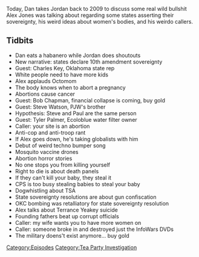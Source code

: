 {{DEFAULTSORT:
    #_EPISODE_0173:February 6-10, 2009
}}{{Episode
    | title             = February 6-10, 2009
    | caption           = Listen to this episode on [https://knowledgefight.libsyn.com/knowledge-fight-feb-6-10-2009 Libsyn] [https://open.spotify.com/episode/7pC0PQJH7oj1D6QHaadMuO Spotify]
    | episodeNumber     = 173
    | length            = 01:58:36
    | airDate           = June 25, 2018
    | coverageStartDate = February 6, 2009
    | coverageEndDate   = February 10, 2009
    | episodeType       = [[:Category:Tea Party Investigation|Tea Party Investigation]]
    | appearance        = [[Charles Key]], [[Octomom]], [[Bob Chapman]], [[Steve Watson]], [[Tyler Palmer]], [[Terrance Yeakey]]
    | oocDrop           = So much of what we hear in Patriot mythology isn't true
    | previousEpisode   = [[172: June 11, 2013]]
    | nextEpisode       = [[174: February 11, 2009]]
}}

{{Stub}}

Today, Dan takes Jordan back to 2009 to discuss some real wild bullshit Alex Jones was talking about regarding some states asserting their sovereignty, his weird ideas about women's bodies, and his weirdo callers.

==Tidbits==

*Dan eats a habanero while Jordan does shoutouts
*New narrative: states declare 10th amendment sovereignty
*Guest: Charles Key, Oklahoma state rep
*White people need to have more kids
*Alex applauds Octomom
*The body knows when to abort a pregnancy
*Abortions cause cancer
*Guest: Bob Chapman, financial collapse is coming, buy gold
*Guest: Steve Watson, PJW's brother
*Hypothesis: Steve and Paul are the same person
*Guest: Tyler Palmer, Ecoloblue water filter owner
*Caller: your site is an abortion
*Anti-cop and anti-troop rant
*If Alex goes down, he's taking globalists with him
*Debut of weird techno bumper song
*Mosquito vaccine drones
*Abortion horror stories
*No one stops you from killing yourself
*Right to die is about death panels
*If they can't kill your baby, they steal it
*CPS is too busy stealing babies to steal your baby
*Dogwhistling about TSA
*State sovereignty resolutions are about gun confiscation
*OKC bombing was retalliatory for state sovereignty resolution
*Alex talks about Terrance Yeakey suicide
*Founding fathers beat up corrupt officials
*Caller: my wife wants you to have more women on
*Caller: someone broke in and destroyed just the InfoWars DVDs
*The military doens't exist anymore... buy gold

[[Category:Episodes]]
[[Category:Tea Party Investigation]]
